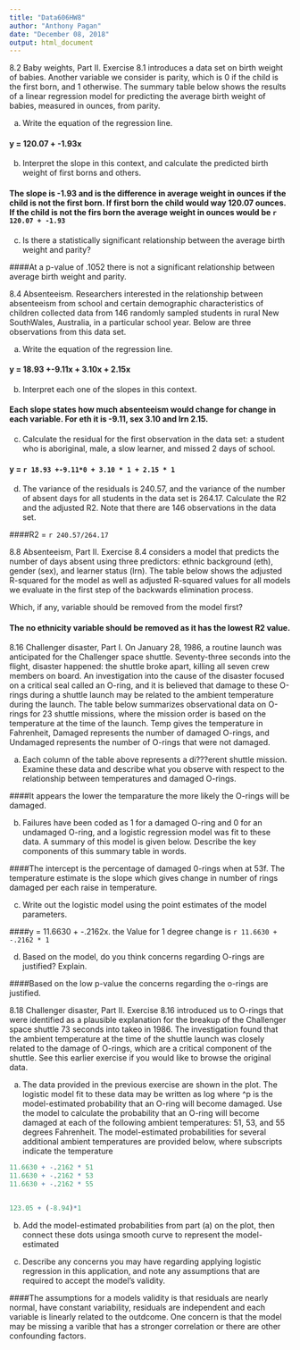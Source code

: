 ```yaml
---
title: "Data606HW8"
author: "Anthony Pagan"
date: "December 08, 2018"
output: html_document
---
```


8.2 Baby weights, Part II. Exercise 8.1 introduces a data set on birth weight of babies. Another variable we consider is parity, which is 0 if the child is the first born, and 1 otherwise. The summary table below shows the results of a linear regression model for predicting the average birth weight of babies, measured in ounces, from parity.

(a) Write the equation of the regression line.

#### y = 120.07 + -1.93x

(b) Interpret the slope in this context, and calculate the predicted birth weight of first borns and others.

#### The slope is -1.93 and is the difference in average weight in  ounces if the child is not the first born. If first born the child would way 120.07 ounces. If the child is not the firs born the average weight in ounces would be `r 120.07 + -1.93`

(c) Is there a statistically significant relationship between the average birth weight and parity? 

####At a p-value of .1052 there is not a significant relationship between average birth weight and parity.

8.4 Absenteeism. Researchers interested in the relationship between absenteeism from school and certain demographic characteristics of children collected data from 146 randomly sampled students in rural New SouthWales, Australia, in a particular school year. Below are three observations from this data set.


(a) Write the equation of the regression line.

#### y = 18.93 +-9.11x + 3.10x + 2.15x

(b) Interpret each one of the slopes in this context.

#### Each slope states how much absenteeism would change for change in each variable. For eth it is -9.11, sex 3.10 and lrn 2.15.

(c) Calculate the residual for the first observation in the data set: a student who is aboriginal, male, a slow learner, and missed 2 days of school.

#### y = `r 18.93 +-9.11*0 + 3.10 * 1 + 2.15 * 1`

(d) The variance of the residuals is 240.57, and the variance of the number of absent days for all students in the data set is 264.17. Calculate the R2 and the adjusted R2. Note that there are 146 observations in the data set.

####R2 = `r 240.57/264.17`

8.8 Absenteeism, Part II. Exercise 8.4 considers a model that predicts the number of days absent using three predictors: ethnic background (eth), gender (sex), and learner status (lrn). The table below shows the adjusted R-squared for the model as well as adjusted R-squared values for all models we evaluate in the first step of the backwards elimination process.

Which, if any, variable should be removed from the model first?

#### The no ethnicity variable should be removed as it has the lowest R2 value.

8.16 Challenger disaster, Part I. On January 28, 1986, a routine launch was anticipated for the Challenger space shuttle. Seventy-three seconds into the flight, disaster happened: the shuttle broke apart, killing all seven crew members on board. An investigation into the cause of the disaster focused on a critical seal called an O-ring, and it is believed that damage to these O-rings
during a shuttle launch may be related to the ambient temperature during the launch. The table below summarizes observational data on O-rings for 23 shuttle missions, where the mission order is based on the temperature at the time of the launch. Temp gives the temperature in Fahrenheit, Damaged represents the number of damaged O-rings, and Undamaged represents the number of O-rings that were not damaged.

(a) Each column of the table above represents a di???erent shuttle mission. Examine these data and describe what you observe with respect to the relationship between temperatures and damaged O-rings.

####It appears the lower the temparature the more likely the O-rings will be damaged.

(b) Failures have been coded as 1 for a damaged O-ring and 0 for an undamaged O-ring, and a logistic regression model was fit to these data. A summary of this model is given below. Describe the key components of this summary table in words.

####The intercept is the percentage of damaged 0-rings when at 53f. The temperature estimate is the slope which gives change in number of rings damaged per each raise in temperature. 

(c) Write out the logistic model using the point estimates of the model parameters.

####y = 11.6630 + -.2162x. the Value for 1 degree change is `r 11.6630 + -.2162 * 1`

(d) Based on the model, do you think concerns regarding O-rings are justified? Explain.

####Based on the low p-value the concerns regarding the o-rings are justified.

8.18 Challenger disaster, Part II. Exercise 8.16 introduced us to O-rings that were identified as a plausible explanation for the breakup of the Challenger space shuttle 73 seconds into takeo in 1986. The investigation found that the ambient temperature at the time of the shuttle launch was closely related to the damage of O-rings, which are a critical component of the shuttle. See this earlier exercise if you would like to browse the original data.

(a) The data provided in the previous exercise are shown in the plot. The logistic model fit to these data may be written as log where ^p is the model-estimated probability that an O-ring will become damaged. Use the model to calculate the probability that an O-ring will become damaged at each of the following
ambient temperatures: 51, 53, and 55 degrees Fahrenheit. The model-estimated probabilities for several additional ambient temperatures are provided below, where subscripts indicate the temperature

```r
11.6630 + -.2162 * 51
11.6630 + -.2162 * 53
11.6630 + -.2162 * 55


123.05 + (-8.94)*1

```

(b) Add the model-estimated probabilities from part (a) on the plot, then connect these dots usinga smooth curve to represent the model-estimated 


(c) Describe any concerns you may have regarding applying logistic regression in this application, and note any assumptions that are required to accept the model's validity.

####The assumptions for a models validity is that residuals are nearly normal, have constant variability, residuals are independent and each variable is linearly related to the outdcome. One concern is that the model may be missing a varible that has a stronger correlation or there are other confounding factors. 

